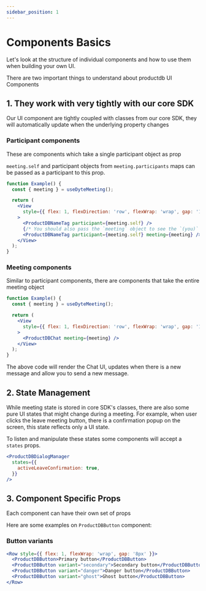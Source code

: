 ```yaml
---
sidebar_position: 1
---
```


# Components Basics

Let's look at the structure of individual components and how to use them when
building your own UI.

There are two important things to understand about productdb UI Components

## 1. They work with very tightly with our core SDK

Our UI component are tightly coupled with classes from our core SDK, they will
automatically update when the underlying property changes

### Participant components

These are components which take a single participant object as prop

`meeting.self` and participant objects from `meeting.participants` maps can be
passed as a participant to this prop.

```jsx
function Example() {
  const { meeting } = useDyteMeeting();

  return (
    <View
      style={{ flex: 1, flexDirection: 'row', flexWrap: 'wrap', gap: '12px' }}
    >
      <ProductDBNameTag participant={meeting.self} />
      {/* You should also pass the `meeting` object to see the `(you)` text */}
      <ProductDBNameTag participant={meeting.self} meeting={meeting} />
    </View>
  );
}
```

### Meeting components

Similar to participant components, there are components that take the entire
meeting object

```jsx
function Example() {
  const { meeting } = useDyteMeeting();

  return (
    <View
      style={{ flex: 1, flexDirection: 'row', flexWrap: 'wrap', gap: '12px' }}
    >
      <ProductDBChat meeting={meeting} />
    </View>
  );
}
```

The above code will render the Chat UI, updates when there is a new message and
allow you to send a new message.

## 2. State Management

While meeting state is stored in core SDK's classes, there are also some pure UI
states that might change during a meeting. For example, when user clicks the
leave meeting button, there is a confirmation popup on the screen, this state
reflects only a UI state.

To listen and manipulate these states some components will accept a `states`
props.

```jsx
<ProductDBDialogManager
  states={{
    activeLeaveConfirmation: true,
  }}
/>
```

## 3. Component Specific Props

Each component can have their own set of props

Here are some examples on `ProductDBButton` component:

### Button variants

```jsx
<Row style={{ flex: 1, flexWrap: 'wrap', gap: '8px' }}>
  <ProductDBButton>Primary button</ProductDBButton>
  <ProductDBButton variant="secondary">Secondary button</ProductDBButton>
  <ProductDBButton variant="danger">Danger button</ProductDBButton>
  <ProductDBButton variant="ghost">Ghost button</ProductDBButton>
</Row>
```

<head>
  <title>React Native UI Kit Components Basics</title>
  <meta
    name="description"
    content="Learn the basics of components in React Native with ProductDB's comprehensive guide. Understand the fundamental building blocks for React Native applications."
  />
</head>
